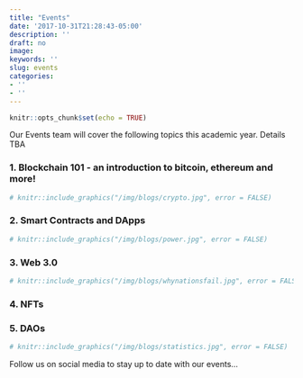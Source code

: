 ```yaml
---
title: "Events"
date: '2017-10-31T21:28:43-05:00'
description: ''
draft: no
image: 
keywords: ''
slug: events
categories:
- ''
- ''
---
```


```r
knitr::opts_chunk$set(echo = TRUE)
```

Our Events team will cover the following topics this academic year. Details TBA

### 1. Blockchain 101 - an introduction to bitcoin, ethereum and more!

```r
# knitr::include_graphics("/img/blogs/crypto.jpg", error = FALSE)
```

### 2. Smart Contracts and DApps

```r
# knitr::include_graphics("/img/blogs/power.jpg", error = FALSE)
```

### 3. Web 3.0

```r
# knitr::include_graphics("/img/blogs/whynationsfail.jpg", error = FALSE)
```

### 4. NFTs

### 5. DAOs

```r
# knitr::include_graphics("/img/blogs/statistics.jpg", error = FALSE)
```

Follow us on social media to stay up to date with our events...


